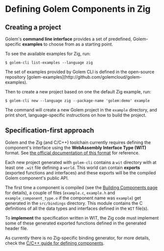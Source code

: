 
# Defining Golem Components in Zig

## Creating a project

Golem's **command line interface** provides a set of predefined, Golem-specific **examples** to choose from as a starting point.

To see the available examples for Zig, run:

```shell
$ golem-cli list-examples --language zig
```

<Callout type="info">
  The set of examples provided by Golem CLI is defined in the open-source repository
  [golem-examples](http://github.com/golemcloud/golem-examples).
</Callout>

Then to create a new project based on one the default Zig example, run:

```shell
$ golem-cli new --language zig --package-name 'golem:demo' example
```

The command will create a new Golem project in the `example` directory, and print short, language-specific instructions on how to build the project.

## Specification-first approach

Golem and the Zig (and C/C++) toolchain currently requires defining the component's interface using the **WebAssembly Interface Type (WIT)** format. See [the official documentation of this format](https://component-model.bytecodealliance.org/design/wit.html) for reference.

Each new project generated with `golem-cli` contains a `wit` directory with at least one `.wit` file defining a `world`. This world can contain **exports** (exported functions and interfaces) and these exports will be the compiled Golem component's public API.

The first time a component is compiled (see the [Building Components page](/docs/experimental-languages/zig-language-guide/building-components.mdx) for details), a couple of files (`example.c`, `example.h` and `example_component_type.o` if the component name was `example`) get generated in the `src/bindings` directory. This module contains the C definitions of all the data types and interfaces defined in the `WIT` file(s).

To **implement** the specification written in WIT, the Zig code must implement some of these generated exported functions defined in the generated header file.

As currently there is no Zig-specific binding generator, for more details, check the [C/C++ guide for defining components](/docs/ccpp-language-guide/defining-components.mdx).
